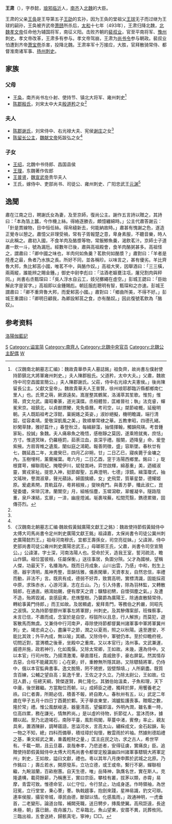 
'''王肃'''（{{bd|464年||501年||catIdx=W}}），字恭懿，[[琅邪|琅邪]][[临沂|临沂]]人，[[南齐|南齐]]入[[北魏|北魏]]的大臣。

王肃的父亲[[王奂|王奂]]是王导第五子[[王劭_(东晋)|王劭]]的玄孙，因为王奂的堂祖父[[王球|王球]]无子而过继为王球的嗣孙，王奂被齐武帝[[萧赜|萧赜]]所杀后，[[太和_(北魏孝文帝)|太和]]十七年（493年），王肃归降北魏，[[北魏孝文帝|北魏孝文帝]]任命他为辅国将军，南征义阳。击败齐朝的[[裴叔业|裴叔业]]，官至平南将军、[[豫州|豫州]]刺史。孝文帝改革，王肃多有参与。孝文帝驾崩，王肃为[[尚书令|尚书令]]参与朝政。裴叔业怕遭到齐帝[[萧宝卷|萧宝卷]]杀害，投降北魏。王肃率军十万接应，大胜，官拜散骑常侍、都督淮南诸军事、[[扬州|扬州]][[刺史|刺史]]。

==家族==
===父母===
* [[王奂|王奂]]，南齐尚书左仆射、使持节、镇北大将军、雍州刺史<ref name=autogenerated1>《汉魏南北朝墓志汇编》：魏故貴華恭夫人墓誌銘」祖奐齊，故尚書左僕射使持節鎮北大將軍雍州刺史。」夫人陳郡殷氏。父道矜，太中大夫。」父肅，魏故侍中司空昌國宣簡公。」夫人陳郡謝氏。父莊，侍中右光祿大夫憲侯。」後尚陳留長公主。父獻文皇帝」。魏故貴華夫人王普賢，徐州琅耶郡臨沂縣都鄉南仁里人」也。氏冑之萌，厥源遠矣。嵩崖整其鶴駕，洛浦萃其笙歌。惟剪」惟陽，資文允武。庸昭秦篆，道光漢牒。丞相體哲，匡維晉社；執」法克睿，蟬冕宋京。祖鎮北，以貞猷摽鯁，見免昏曆。考司空，以」桀節峻概，延寵明朝。夫人既蹈祖考之淳懿，稟婉嫕之英姿，」淑妙絕擬，機明瞻識，端行清韶，從容柔靖。愛敬深凱風之美，」敦順單常棣之華。五教聿昭，四德孔緒。妙閑草隸，雅好篇什，」春登秋泛，每緝辭藻，抽情揮翰，觸韻飛瑛。考昔鍾家恥，投誠」象魏。夫人痛皋魚之晚悟，感樹靜之莫因，遂乘險就夷，庶恬」方寸。惟道冥昧，仍羅極罰，茹荼泣血，哀深乎禮。服闋，迺降皇」命，爰登紫掖。方扇胥帷之遺風，闡似庭之鴻範。報善罔徵，盛」容斯墜。春秋廿有七，魏延昌二年，太歲癸巳，四月乙卯朔，廿」二日乙巳，寢疾薨于金墉之內。玉樹埋柯，薰蘭摧葉。粵六月」二日乙酉，窆于洛陽西鄉里。銘曰：」琁根寶萼，蟬聯周紀，掩曖伊川，斌發嵩峙。弈世啟輝，綿基重」美，迺綴淑靈，實戎家祉。提思入神，挺節鄰聖，五典澄明，七德」淳鏡。緝藻瓊式，抽文瑤映，譽潤淑章，聲光蘋詠。婦圖擒績，女」史飛萱，質華星婺，德耀姬原。爰處素閈，賁軌茲存，粵昇椒掖，」燮映堯門。與善方夢，殲此淑仁，崑璧委燼，宋琲沉津。蘭闈空」月，組帳恒塵，玉墀瀉欷，翠幄凝辛。隧路陰重，泉戶凍結，玄扉」一渰，幽座燈滅。埏裹埃蕪，松間荒翳，鐫德累徽，固傳芬烈。</ref>
* [[陈郡殷氏|陈郡殷氏]]，刘宋太中大夫[[殷道矜|殷道矜]]之女<ref name=autogenerated1 />

===夫人===
*[[陈郡谢氏|陈郡谢氏]]，刘宋侍中、右光禄大夫、宪侯[[谢庄|谢庄]]之女<ref name=autogenerated1 />
*[[陈留长公主|陈留长公主]]，[[魏献文帝|魏献文帝]]拓跋弘之女<ref name=autogenerated1 />

===子女===
*[[王绍_(南北朝)|王绍]]，北魏中书侍郎、昌国县侯
*[[王理_(南北朝)|王理]]，东魏著作佐郎
*[[王普贤|王普贤]]，[[魏宣武帝|魏宣武帝]]贵华夫人
*王氏，嫁侍中、吏部尚书、司徒公、雍州刺史、广阳忠武王[[元渊|元渊]]<ref>《汉魏南北朝墓志汇编·魏故假黃鉞廣陽文獻王之銘》：魏故使持節假黃鉞侍中太傅大司馬尚書令定州刺史廣陽文獻王銘」祖諱嘉，太保尚書令司徒公冀州刺史廣陽懿烈王。」祖母河南穆氏，宜都王壽孫女，司空亮從妹。」父諱淵，侍中吏部尚書司徒公雍州刺史廣陽忠武王。」母瑯邪王氏，父肅，尚書令司空宣簡公。」公諱湛，字士深，河南洛陽人也。受命於天，造我王室，誓河疏流，瞻山作鎮。祖位當彼相，任屬保衡，」送往事居，負圖分陝。父才為國楨，望稱人傑，功最天下，名播海內。既而日月成象，山川出雲，乃感」中和，剋生上德。器宇清明，風神秀整，音韻恬雅，儀表閑華，天資孝友，自然忠信，率禮而動，非法不」言。既夙有成，德弱不好弄，致賞高明，實標清識，固能採菽中原，求珠赤水，心游河漢，志在丘山。乃」引入侍書，除為羽林監，又轉散騎郎，在通直。鵷鴻始颺，便有摩天之資；驥騄初騁，自懷弭塵之氣。」及遭不造，殆將毀滅，哀感庭禽，悲燋壟樹。乃襲爵為廣陽王，除通直散騎常侍，轉給事黃門侍郎，」而王如故。及居顯處，爰拜青門，等務伯之矜嚴，同昭先之淑慎。又為持節督膠州軍事左將軍膠」州刺史。及其驂傳案部，班條察事，未言已信，不肅而成，念室於是自空，桴鼓所以且息，行人解旅」而莫犯，遊客散馬而無虞。又兼侍中行河南尹，尋除使持節都督冀州諸軍事中軍將軍冀州刺」史。竭忠貞之心，盡廉平之節，潤之以夏雨，照之以秋陽。遠至邇安，不能比其效；外平內成，無以喻」其績。又除侍中，軍號仍本。至於仰瞻府視，切問近對，當渭橋之後車，坐殿中之重席。又以本官行」洛州事。文武兼運，威德并施，政若神行，化如風偃。又除太常卿，王如故。未幾，還為侍中。又以本官」行司州牧。乃揚清激濁，舉直厝枉，貴戚斂手，豪右屏氣。然其情存去惡，合柱不能藏其形；心在窮」奸，重轑無所隱其跡。又除驃騎將軍，仍侍中，俄以本官監典書事。逸文脫簡，罔不捃摭，毀壁頹墳，」人所窮盡。既質含百練，公輔之望自高；氣逸千里，王佐之才久立。乃除太尉公，王如故。位冠人爵，」任總天綱，贊傑遂賢，興仁隆化。其猶伯始溫柔，子魚和理，天下中庸，後世難繼。方當黜位而朝，以」成師臣之禮，獨拜於屏，用饗養老之祑。曰仁者壽，所期必信，積善不報，終自欺人。春秋卅有五，以」武定二年歲在甲子五月十四日丁酉薨於鄴。天子舉哀東堂，鴻臚監護喪事。贈賵之數，隆於常」禮。惟公風猷峻遠，器量清高，望儼即溫，外明內潤，雖名重一時，位高四累，務在謙光，情無矜尚。」是以虛衿待物，折節從人，當沐而休，據饋以起。至乃北遊竭石，南陟平臺，風彯飛閣，草蔓中渚，賓僚」率止，親友具來，置酒陳辭，調琴寤語，思溢河水，言高太山，繡綵成文，金石起韻，恥一物之不知，總」四科而備舉，積珪璋於匈懷，散雲雨於衿袖。然據則德蹈禮之基，秉文經武之業，重義輕財之量，」匡主庇民之功，求之古人，希世罕有。千載一期，且云旦暮，哀哉奉孝，乃悲逝者，安得征虜，實痛良」臣。追贈使持節假黃鉞侍中太傅大司馬尚書令都督定殷瀛幽四州諸軍事驃騎大將軍定州」刺史，王如故，謚曰文獻，禮也。粵以其年八月庚申葬於武城之北原。乃作銘曰：」壽丘若水，開原發系，立功立德，或王或帝。繫行不窮，蟬聯相繼，九畹滋蘭，百畝樹蕙。自天生德，唯」岳降神，孰膺名世，實在斯人。克隆遺構，載荷餘薪，乃稱惠王，實曰宗臣。攀桂有叢，拔茅以類，赤霄」易摩，青雲可致。惟德命官，以仁守位，令行禁止，功成身遂。作時領袖，為世冠冕，立行堂堂，秉心謇」謇。執戟趨事，抱劍來踐，星神易識，豹文可辯。連率侯服，攝官帝城，導民由德，斷獄以情。化感風雨，」政通神明，一虎垂首，二老變形。論道台階，補闕兗職，送日騁步，摶風使翼。高飛詎遠，長途未極，朝」露已銷，夜舟誰力。芒阜臨北，魚山望東，安厝不異，託葬攸同。三臨出祖，五會送終，歸骸真宅，寧神」□□。</ref>

==逸聞==
肅在江南之日，聘謝氏女為妻，及至京師，復尚公主。謝作五言詩以贈之，其詩曰：「本為箔上蠶，今作機上絲。得絡逐勝去，頗憶纏綿時。」公主代肅答謝云：「針是貫線物，目中恒任絲。得帛縫新去，何能納故時。」肅甚有愧謝之色，遂造正覺寺以憩之。肅憶父非理受禍，常有子胥報楚之意，卑身素服，不聽音樂，時人以此稱之。肅初入國，不食羊肉及酪漿等物，常飯鯽魚羹，渴飲茗汁。京師士子道肅一飲一斗，號為漏卮。經數年已後，肅與高祖殿會，食羊肉酪粥甚多。高祖怪之，謂肅曰：「卿中國之味也，羊肉何如魚羹？茗飲何如酪漿？」肅對曰：「羊者是陸產之最，魚者乃水族之長。所好不同，並各稱珍。以味言之，甚有優劣。羊比齊魯大邦，魚比邾莒小國，唯茗不中，與酪作奴。」高祖大笑，因舉酒曰：「三三橫，兩兩縱，誰能辨之賜金鍾。」御史中尉李彪曰：「沽酒老嫗甕注瓨，屠兒割肉與秤同。」尚書右丞甄琛曰：「吳人浮水自云工，妓兒擲繩在虛空。」彭城王勰曰：「臣始解此字是習字。」高祖即以金鍾賜彪。朝廷服彪聰明有智，甄琛和之亦速。彭城王謂肅曰：「卿不重齊魯大邦，而愛邾莒小國。」肅對曰：「鄉曲所美，不得不好。」彭城王重謂曰：「卿明日顧我，為卿設邾莒之食，亦有酪奴。」因此復號茗飲為「酪奴」。

==参考资料==
{{reflist}}
[[洛陽伽藍記|洛陽伽藍記]]
[[Category:琅邪王氏|S]]
[[Category:谥宣简|Category:谥宣简]]
[[Category:南齊人|Category:南齊人]]
[[Category:北魏中央官员|Category:北魏中央官员]]
[[Category:北魏公主配偶|Category:北魏公主配偶]]
[[Category:南北朝政治人物|W]]